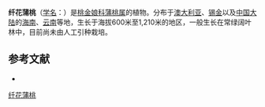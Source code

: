{{Speciesbox
| name = 纤花蒲桃
| status = 
| status_system = 
| image = 
| genus = Syzygium
| species = leptanthum
| authority = Nied.
}}

'''纤花蒲桃'''（[[学名|学名]]：{{lang|la|''Syzygium leptanthum''}}）是[[桃金娘科|桃金娘科]][[蒲桃属|蒲桃属]]的植物。分布于[[澳大利亚|澳大利亚]]、[[锡金|锡金]]以及[[中国大陆|中国大陆]]的[[海南|海南]]、[[云南|云南]]等地，生长于海拔600米至1,210米的地区，一般生长在常绿阔叶林中，目前尚未由人工引种栽培。

== 参考文献 ==
<div class="references-small">
* {{cite web| url =http://www.bioinfo.cn/db05/KmzwSpecies.php?action=view&id=13368| title =纤花蒲桃| work =《中国高等植物数据库全库》| publisher =中国科学院微生物研究所| author =昆明植物研究所| accessdate =2009-02-24| deadurl =yes| archiveurl =https://web.archive.org/web/20160305033405/http://www.bioinfo.cn/db05/KmzwSpecies.php?action=view&id=13368| archivedate =2016-03-05}}
</div>
{{Taxonbar|from=Q15227760}}

{{DEFAULTSORT:Syzygium leptanthum}}
[[Category:蒲桃属|纤花蒲桃]]


{{Myrtaceae-stub}}